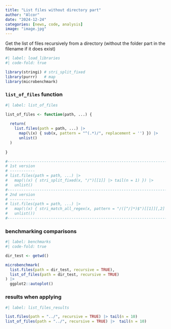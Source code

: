 ```yaml
---
title: "List files without directory part"
author: "Alcor"
date: "2024-12-24"
categories: [news, code, analysis]
image: "image.jpg"
---
```


Get the list of files recursively from a directory (without the folder part in the filename if it does exist)

```r
#| label: load_libraries
#| code-fold: true

library(stringi) # stri_split_fixed
library(purrr)   # map
library(microbenchmark)

```

### `list_of_files` function 

```r
#| label: list_of_files

list_of_files <- function(path, ...) {
  
  return(
    list.files(path = path, ...) |>
      map(\(x) { sub(x, pattern = "^(.*)/", replacement = '') }) |> 
      unlist()
  )
  
}

#---------------------------------------------------------------------------
# 1st version
# -----------
# list.files(path = path, ...) |>
#   map(\(x) { stri_split_fixed(x, "/")[[1]] |> tail(n = 1) }) |> 
#   unlist()
#---------------------------------------------------------------------------
# 2nd version
# -----------
# list.files(path = path, ...) |>
#   map(\(x) { stri_match_all_regex(x, pattern = "/([^/]*)$")[[1]][,2] }) |> 
#   unlist())
#---------------------------------------------------------------------------

```

### benchmarking comparisons

```r
#| label: benchmarks
#| code-fold: true

dir_test <- getwd()

microbenchmark(
  list.files(path = dir_test, recursive = TRUE),
  list_of_files(path = dir_test, recursive = TRUE)
) |> 
  ggplot2::autoplot()

```

### results when applying

```r
#| label: list_files_results

list.files(path = "../", recursive = TRUE) |> tail(n = 10)
list_of_files(path = "../", recursive = TRUE) |>  tail(n = 10)

```



